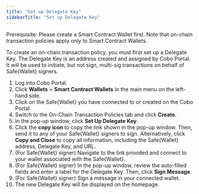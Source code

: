 ```yaml
---
title: "Set up Delegate Key"
sidebarTitle: "Set up Delegate Key"
---
```


<Note>Prerequisite: Please create a Smart Contract Wallet first. Note that on-chain transaction policies apply only to Smart Contract Wallets.</Note>

To create an on-chain transaction policy, you must first set up a Delegate Key. The Delegate Key is an address created and assigned by Cobo Portal. It will be used to initiate, but not sign, multi-sig transactions on behalf of Safe{Wallet} signers.

1. Log into Cobo Portal.
2. Click **Wallets** > **Smart Contract Wallets** in the main menu on the left-hand side.
3. Click on the Safe&#123;Wallet&#125; you have connected to or created on the Cobo Portal.
4. Switch to the On-Chain Transaction Policies tab and click **Create**.
5. In the pop-up window, click **Set Up Delegate Key**.
6. Click the **copy icon** to copy the link shown in the pop-up window. Then, send it to any of your Safe{Wallet} signers to sign. Alternatively, click **Copy and Close** to copy all information, including the Safe&#123;Wallet&#125; address, Delegate Key, and URL.
7. (For Safe&#123;Wallet&#125; signer) Navigate to the link provided and connect to your wallet associated with the Safe&#123;Wallet&#125;.
8. (For Safe&#123;Wallet&#125; signer) In the pop-up window, review the auto-filled fields and enter a label for the Delegate Key. Then, click **Sign Message**.
9. (For Safe&#123;Wallet&#125; signer) Sign a message in your connected wallet.
10. The new Delegate Key will be displayed on the homepage.




